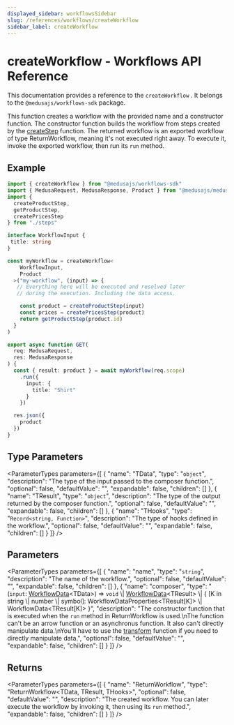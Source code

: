 ```yaml
---
displayed_sidebar: workflowsSidebar
slug: /references/workflows/createWorkflow
sidebar_label: createWorkflow
---
```



# createWorkflow - Workflows API Reference

This documentation provides a reference to the `createWorkflow` . It belongs to the `@medusajs/workflows-sdk` package.

This function creates a workflow with the provided name and a constructor function.
The constructor function builds the workflow from steps created by the [createStep](workflows.createStep.mdx) function.
The returned workflow is an exported workflow of type ReturnWorkflow, meaning it's not executed right away. To execute it,
invoke the exported workflow, then run its `run` method.

## Example

```ts
import { createWorkflow } from "@medusajs/workflows-sdk"
import { MedusaRequest, MedusaResponse, Product } from "@medusajs/medusa"
import {
  createProductStep,
  getProductStep,
  createPricesStep
} from "./steps"

interface WorkflowInput {
 title: string
}

const myWorkflow = createWorkflow<
    WorkflowInput,
    Product
  >("my-workflow", (input) => {
   // Everything here will be executed and resolved later
   // during the execution. Including the data access.

    const product = createProductStep(input)
    const prices = createPricesStep(product)
    return getProductStep(product.id)
  }
)

export async function GET(
  req: MedusaRequest,
  res: MedusaResponse
) {
  const { result: product } = await myWorkflow(req.scope)
    .run({
      input: {
        title: "Shirt"
      }
    })

  res.json({
    product
  })
}
```

## Type Parameters

<ParameterTypes parameters={[
  {
    "name": "TData",
    "type": "`object`",
    "description": "The type of the input passed to the composer function.",
    "optional": false,
    "defaultValue": "",
    "expandable": false,
    "children": []
  },
  {
    "name": "TResult",
    "type": "`object`",
    "description": "The type of the output returned by the composer function.",
    "optional": false,
    "defaultValue": "",
    "expandable": false,
    "children": []
  },
  {
    "name": "THooks",
    "type": "`Record<string, Function>`",
    "description": "The type of hooks defined in the workflow.",
    "optional": false,
    "defaultValue": "",
    "expandable": false,
    "children": []
  }
]} />

## Parameters

<ParameterTypes parameters={[
  {
    "name": "name",
    "type": "`string`",
    "description": "The name of the workflow.",
    "optional": false,
    "defaultValue": "",
    "expandable": false,
    "children": []
  },
  {
    "name": "composer",
    "type": "(`input`: [WorkflowData](../types/workflows.WorkflowData.mdx)&#60;TData&#62;) => `void` \\| [WorkflowData](../types/workflows.WorkflowData.mdx)&#60;TResult&#62; \\| &#123; [K in string \\| number \\| symbol]: WorkflowDataProperties&#60;TResult[K]&#62; \\| WorkflowData&#60;TResult[K]&#62; &#125;",
    "description": "The constructor function that is executed when the `run` method in ReturnWorkflow is used.\nThe function can't be an arrow function or an asynchronus function. It also can't directly manipulate data.\nYou'll have to use the [transform](workflows.transform.mdx) function if you need to directly manipulate data.",
    "optional": false,
    "defaultValue": "",
    "expandable": false,
    "children": []
  }
]} />

## Returns

<ParameterTypes parameters={[
  {
    "name": "ReturnWorkflow",
    "type": "ReturnWorkflow&#60;TData, TResult, THooks&#62;",
    "optional": false,
    "defaultValue": "",
    "description": "The created workflow. You can later execute the workflow by invoking it, then using its `run` method.",
    "expandable": false,
    "children": []
  }
]} />
